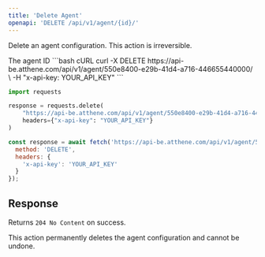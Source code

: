 ```yaml
---
title: 'Delete Agent'
openapi: 'DELETE /api/v1/agent/{id}/'
---
```


Delete an agent configuration. This action is irreversible.

<ParamField path="id" type="string" required>
  The agent ID
</ParamField>

<CodeGroup>
```bash cURL
curl -X DELETE https://api-be.atthene.com/api/v1/agent/550e8400-e29b-41d4-a716-446655440000/ \
  -H "x-api-key: YOUR_API_KEY"
```

```python Python
import requests

response = requests.delete(
    "https://api-be.atthene.com/api/v1/agent/550e8400-e29b-41d4-a716-446655440000/",
    headers={"x-api-key": "YOUR_API_KEY"}
)
```

```javascript JavaScript
const response = await fetch('https://api-be.atthene.com/api/v1/agent/550e8400-e29b-41d4-a716-446655440000/', {
  method: 'DELETE',
  headers: {
    'x-api-key': 'YOUR_API_KEY'
  }
});
```
</CodeGroup>

## Response

Returns `204 No Content` on success.

<Warning>
This action permanently deletes the agent configuration and cannot be undone.
</Warning>

